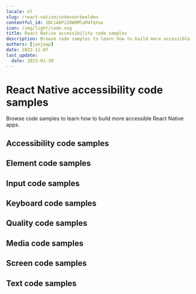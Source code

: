 ```yaml
---
locale: nl
slug: /react-native/codevoorbeelden
contentful_id: 1DCiA6P126W9MluM4fqYux
icon: /img/light/code.svg
title: React Native accessibility code samples
description: Browse code samples to learn how to build more accessible React Native apps.
authors: [janjaap]
date: 2022-11-07
last_update:
  date: 2023-01-30
---
```


# React Native accessibility code samples

Browse code samples to learn how to build more accessible React Native apps.

## Accessibility code samples

<LinkList title="List of React Native Accessibility Code samples" isHighlighted={true}>
  <LinkListItem
    url="/nl/docs/react-native/codevoorbeelden/accessibility-action"
    title="Accessibility action"
    appearance="link"
    label="Accessibility action on React Native"
    description="Accessibility actions provide alternative ways for users of assistive technologies to perform actions."
  />
  <LinkListItem
    url="/nl/docs/react-native/codevoorbeelden/accessibility-announcement"
    title="Accessibility announcement"
    appearance="link"
    label="Accessibility announcement on React Native"
    description="Users of assistive technologies should be made aware of important changes in content through accessibility announcements."
  />
  <LinkListItem
    url="/nl/docs/react-native/codevoorbeelden/accessibility-dialog"
    title="Accessibility dialog"
    appearance="link"
    label="Accessibility dialog on React Native"
    description="A dialog overlays the screen and offers one or more actions to proceed."
  />
  <LinkListItem
    url="/nl/docs/react-native/codevoorbeelden/accessibility-focus-indicator"
    title="Accessibility focus indicator"
    appearance="link"
    label="Accessibility focus indicator on React Native"
    description="Users should know which element has focus when using a keyboard or assistive technology."
  />
  <LinkListItem
    url="/nl/docs/react-native/codevoorbeelden/accessibility-focus"
    title="Accessibility focus"
    appearance="link"
    label="Accessibility focus on React Native"
    description="Sometimes you need to programmatically move the accessibility focus to a specific element."
  />
  <LinkListItem
    url="/nl/docs/react-native/codevoorbeelden/accessibility-focusability"
    title="Accessibility focusability"
    appearance="link"
    label="Accessibility focusability on React Native"
    description="An element should indicate whether it should be focusable by assistive technologies or not."
  />
  <LinkListItem
    url="/nl/docs/react-native/codevoorbeelden/accessibility-group"
    title="Accessibility group"
    appearance="link"
    label="Accessibility group on React Native"
    description="It is easier and quicker for users of assistive technologies to interact with grouped elements."
  />
  <LinkListItem
    url="/nl/docs/react-native/codevoorbeelden/accessibility-hint"
    title="Accessibility hint"
    appearance="link"
    label="Accessibility hint on React Native"
    description="An accessibility hint helps users to understand what will happen after performing an action."
  />
  <LinkListItem
    url="/nl/docs/react-native/codevoorbeelden/accessibility-label"
    title="Accessibility label"
    appearance="link"
    label="Accessibility label on React Native"
    description="An accessibility label helps users of assistive technologies to identify elements on the screen."
  />
  <LinkListItem
    url="/nl/docs/react-native/codevoorbeelden/accessibility-language"
    title="Accessibility language"
    appearance="link"
    label="Accessibility language on React Native"
    description="When content is written in multiple languages, foreign words should ideally be indicated in their respective language."
  />
  <LinkListItem
    url="/nl/docs/react-native/codevoorbeelden/accessibility-link"
    title="Accessibility link"
    appearance="link"
    label="Accessibility link on React Native"
    description="Links should be accessible for users of assistive technologies."
  />
  <LinkListItem
    url="/nl/docs/react-native/codevoorbeelden/accessibility-live-region"
    title="Accessibility live region"
    appearance="link"
    label="Accessibility live region on React Native"
    description="A live region allows users of assistive technologies to receive updates whenever important information on the screen changes."
  />
  <LinkListItem
    url="/nl/docs/react-native/codevoorbeelden/accessibility-modal"
    title="Accessibility modal"
    appearance="link"
    label="Accessibility modal on React Native"
    description="A modal overlays the screen with additional content."
  />
  <LinkListItem
    url="/nl/docs/react-native/codevoorbeelden/accessibility-name"
    title="Accessibility name"
    appearance="link"
    label="Accessibility name on React Native"
    description="The accessibility name indicates the name used for interface elements by assistive technologies."
  />
  <LinkListItem
    url="/nl/docs/react-native/codevoorbeelden/accessibility-order"
    title="Accessibility order"
    appearance="link"
    label="Accessibility order on React Native"
    description="Assistive technologies try to determine a logical accessibility order based on the placement and properties of the elements on the screen."
  />
  <LinkListItem
    url="/nl/docs/react-native/codevoorbeelden/accessibility-role"
    title="Accessibility role"
    appearance="link"
    label="Accessibility role on React Native"
    description="An accessibility role helps users of assistive technologies to understand the purpose of elements on the screen."
  />
  <LinkListItem
    url="/nl/docs/react-native/codevoorbeelden/accessibility-state"
    title="Accessibility state"
    appearance="link"
    label="Accessibility state on React Native"
    description="An accessibility state helps users of assistive technologies to understand the state of elements on the screen."
  />
  <LinkListItem
    url="/nl/docs/react-native/codevoorbeelden/accessibility-value"
    title="Accessibility value"
    appearance="link"
    label="Accessibility value on React Native"
    description="An accessibility value helps users of assistive technologies to understand the value of elements on the screen."
  />
</LinkList>

## Element code samples

<LinkList title="List of React Native Element Code samples" isHighlighted={true}>
  <LinkListItem
    url="/nl/docs/react-native/codevoorbeelden/element-focus-change"
    title="Element focus change"
    appearance="link"
    label="Element focus change on React Native"
    description="Whenever an element receives focus, it should not automatically trigger an event which changes context."
  />
  <LinkListItem
    url="/nl/docs/react-native/codevoorbeelden/element-identification"
    title="Element identification"
    appearance="link"
    label="Element identification on React Native"
    description="Functionality that is repeated on multiple screens should use consistent identification."
  />
  <LinkListItem
    url="/nl/docs/react-native/codevoorbeelden/element-position"
    title="Element position"
    appearance="link"
    label="Element position on React Native"
    description="Components that are repeated on multiple screens should have a consistent position."
  />
</LinkList>

## Input code samples

<LinkList title="List of React Native Input Code samples" isHighlighted={true}>
  <LinkListItem
    url="/nl/docs/react-native/codevoorbeelden/input-cancellation"
    title="Input cancellation"
    appearance="link"
    label="Input cancellation on React Native"
    description="Users should be able to cancel accidental interaction."
  />
  <LinkListItem
    url="/nl/docs/react-native/codevoorbeelden/input-content-type"
    title="Input content type"
    appearance="link"
    label="Input content type on React Native"
    description="Setting the content type for input fields helps user entering data."
  />
  <LinkListItem
    url="/nl/docs/react-native/codevoorbeelden/input-errors"
    title="Input errors"
    appearance="link"
    label="Input errors on React Native"
    description="Users should be notified when they make input errors."
  />
  <LinkListItem
    url="/nl/docs/react-native/codevoorbeelden/input-gestures"
    title="Input gestures"
    appearance="link"
    label="Input gestures on React Native"
    description="Gesture activated functionality should also be available without the use of gestures."
  />
  <LinkListItem
    url="/nl/docs/react-native/codevoorbeelden/input-instructions"
    title="Input instructions"
    appearance="link"
    label="Input instructions on React Native"
    description="When a label might not describe the requested input sufficiently, you should add additional instructions."
  />
  <LinkListItem
    url="/nl/docs/react-native/codevoorbeelden/input-keyboard-type"
    title="Input keyboard type"
    appearance="link"
    label="Input keyboard type on React Native"
    description="Setting the keyboard type for input fields helps user entering data."
  />
  <LinkListItem
    url="/nl/docs/react-native/codevoorbeelden/input-label"
    title="Input label"
    appearance="link"
    label="Input label on React Native"
    description="Input fields should have labels so that users know what input data is expected."
  />
  <LinkListItem
    url="/nl/docs/react-native/codevoorbeelden/input-motion"
    title="Input motion"
    appearance="link"
    label="Input motion on React Native"
    description="Provide an alternative way for actions activated by motion, to allow everyone to use the functionality."
  />
  <LinkListItem
    url="/nl/docs/react-native/codevoorbeelden/input-predictable"
    title="Input predictable"
    appearance="link"
    label="Input predictable on React Native"
    description="Whenever a user provides input, there should be no change of context."
  />
</LinkList>

## Keyboard code samples

<LinkList title="List of React Native Keyboard Code samples" isHighlighted={true}>
  <LinkListItem
    url="/nl/docs/react-native/codevoorbeelden/keyboard-order"
    title="Keyboard order"
    appearance="link"
    label="Keyboard order on React Native"
    description="By adjusting the keyboard order, you can provide a great experience for users that control their device using a hardware keyboard."
  />
  <LinkListItem
    url="/nl/docs/react-native/codevoorbeelden/keyboard-shortcuts"
    title="Keyboard shortcuts"
    appearance="link"
    label="Keyboard shortcuts on React Native"
    description="Most people operate their smartphones with touch, but some people use an external keyboard."
  />
</LinkList>

## Quality code samples

<LinkList title="List of React Native Quality Code samples" isHighlighted={true}>
  <LinkListItem
    url="/nl/docs/react-native/codevoorbeelden/linting"
    title="Linting"
    appearance="link"
    label="Linting on React Native"
    description="Linting is the process of running a tool which analyzes your code for potential errors."
  />
</LinkList>

## Media code samples

<LinkList title="List of React Native Media Code samples" isHighlighted={true}>
  <LinkListItem
    url="/nl/docs/react-native/codevoorbeelden/audio-control"
    title="Audio control"
    appearance="link"
    label="Audio control on React Native"
    description="Users should be able to control audio whenever it plays automatically."
  />
  <LinkListItem
    url="/nl/docs/react-native/codevoorbeelden/audio-description"
    title="Audio description"
    appearance="link"
    label="Audio description on React Native"
    description="Videos should include audio description when important visual details are shown which you cannot hear."
  />
  <LinkListItem
    url="/nl/docs/react-native/codevoorbeelden/live-captions"
    title="Live captions"
    appearance="link"
    label="Live captions on React Native"
    description="Captions should be provided in real-time to enable users to understand what is being said in live videos."
  />
  <LinkListItem
    url="/nl/docs/react-native/codevoorbeelden/captions"
    title="Captions"
    appearance="link"
    label="Captions on React Native"
    description="Captions should be provided to enable users to understand what is being said in videos."
  />
  <LinkListItem
    url="/nl/docs/react-native/codevoorbeelden/transcript"
    title="Transcript"
    appearance="link"
    label="Transcript on React Native"
    description="Videos should contain a transcript to allow users to read what is shown in media, such as a video or podcast."
  />
</LinkList>

## Screen code samples

<LinkList title="List of React Native Screen Code samples" isHighlighted={true}>
  <LinkListItem
    url="/nl/docs/react-native/codevoorbeelden/reduced-animations"
    title="Reduced animations"
    appearance="link"
    label="Reduced animations on React Native"
    description="Content which conveys a sense of motion can be a barrier for users."
  />
  <LinkListItem
    url="/nl/docs/react-native/codevoorbeelden/contrast"
    title="Contrast"
    appearance="link"
    label="Contrast on React Native"
    description="Apps should provide enough contrast between text and its background so that it can be read by people with moderately low vision."
  />
  <LinkListItem
    url="/nl/docs/react-native/codevoorbeelden/dark-mode"
    title="Dark mode"
    appearance="link"
    label="Dark mode on React Native"
    description="Dark mode darkens background colours and provides a more comfortable viewing experience in low light."
  />
  <LinkListItem
    url="/nl/docs/react-native/codevoorbeelden/frequent-flashes"
    title="Frequent flashes"
    appearance="link"
    label="Frequent flashes on React Native"
    description="Rapidly flashing images or views can cause seizures for some users."
  />
  <LinkListItem
    url="/nl/docs/react-native/codevoorbeelden/descriptive-headers"
    title="Descriptive headers"
    appearance="link"
    label="Descriptive headers on React Native"
    description="Screens should have descriptive headers, this helps users find specific content and orient themselves within your app."
  />
  <LinkListItem
    url="/nl/docs/react-native/codevoorbeelden/descriptive-labels"
    title="Descriptive labels"
    appearance="link"
    label="Descriptive labels on React Native"
    description="Screens should have descriptive labels, these help users recognize which purpose controls have."
  />
  <LinkListItem
    url="/nl/docs/react-native/codevoorbeelden/screen-orientation"
    title="Screen orientation"
    appearance="link"
    label="Screen orientation on React Native"
    description="Apps should adapt to the preferred display orientation of the user."
  />
  <LinkListItem
    url="/nl/docs/react-native/codevoorbeelden/reflow"
    title="Reflow"
    appearance="link"
    label="Reflow on React Native"
    description="Content on the screen should reflow based on the users' preferences."
  />
  <LinkListItem
    url="/nl/docs/react-native/codevoorbeelden/search-functionality"
    title="Search functionality"
    appearance="link"
    label="Search functionality on React Native"
    description="Users might have difficulty finding a specific screen."
  />
  <LinkListItem
    url="/nl/docs/react-native/codevoorbeelden/skip-content"
    title="Skip content"
    appearance="link"
    label="Skip content on React Native"
    description="It can be helpful for users to skip repeated blocks of content."
  />
  <LinkListItem
    url="/nl/docs/react-native/codevoorbeelden/adjustable-timing"
    title="Adjustable timing"
    appearance="link"
    label="Adjustable timing on React Native"
    description="Everyone, including people with disabilities, should have adequate time to interact with your app."
  />
  <LinkListItem
    url="/nl/docs/react-native/codevoorbeelden/screen-title"
    title="Screen title"
    appearance="link"
    label="Screen title on React Native"
    description="Each screen should have a descriptive title, which helps users with identifying the screen."
  />
</LinkList>

## Text code samples

<LinkList title="List of React Native Text Code samples" isHighlighted={true}>
  <LinkListItem
    url="/nl/docs/react-native/codevoorbeelden/bold-text"
    title="Bold text"
    appearance="link"
    label="Bold text on React Native"
    description="Apps should use bold text when users have indicated this as a preference in the system settings."
  />
  <LinkListItem
    url="/nl/docs/react-native/codevoorbeelden/text-element"
    title="Text element"
    appearance="link"
    label="Text element on React Native"
    description="Always use text elements to display text, unless this is not possible due to styling, such as text logo's."
  />
  <LinkListItem
    url="/nl/docs/react-native/codevoorbeelden/localization"
    title="Localization"
    appearance="link"
    label="Localization on React Native"
    description="Assistive technologies, such as the screen reader, use the locale for the pronunciation of utterances."
  />
  <LinkListItem
    url="/nl/docs/react-native/codevoorbeelden/scale-text"
    title="Scale text"
    appearance="link"
    label="Scale text on React Native"
    description="Apps should scale text to the size specified by users in the system settings."
  />
  <LinkListItem
    url="/nl/docs/react-native/codevoorbeelden/text-spacing"
    title="Text spacing"
    appearance="link"
    label="Text spacing on React Native"
    description="Content should adapt to increased spacing between lines, words, letters, and paragraphs."
  />
  <LinkListItem
    url="/nl/docs/react-native/codevoorbeelden/text-truncation"
    title="Text truncation"
    appearance="link"
    label="Text truncation on React Native"
    description="Text should never get truncated in your app, even when users have enlarged their font size."
  />
</LinkList>
